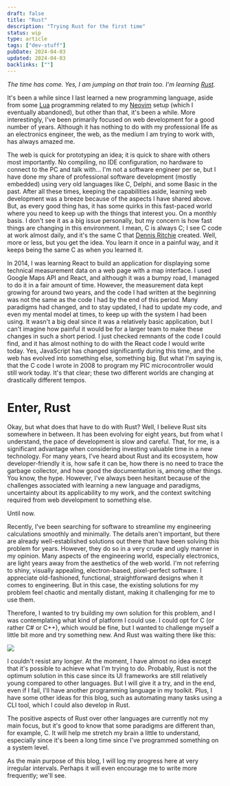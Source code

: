 ```yaml
---
draft: false
title: "Rust"
description: "Trying Rust for the first time"
status: wip
type: article
tags: ["dev-stuff"]
pubDate: 2024-04-03
updated: 2024-04-03
backlinks: [""]
---
```


_The time has come. Yes, I am jumping on that train too. I'm learning [Rust](https://www.rust-lang.org)._

It's been a while since I last learned a new programming language, aside from some [Lua](https://www.lua.org) programming related to my [Neovim](https://neovim.io) setup (which I eventually abandoned), but other than that, it's been a while. More interestingly, I've been primarily focused on web development for a good number of years. Although it has nothing to do with my professional life as an electronics engineer, the web, as the medium I am trying to work with, has always amazed me.

The web is quick for prototyping an idea; it is quick to share with others most importantly. No compiling, no IDE configuration, no hardware to connect to the PC and talk with... I'm not a software engineer per se, but I have done my share of professional software development (mostly embedded) using very old languages like C, Delphi, and some Basic in the past. After all these times, keeping the capabilities aside, learning web development was a breeze because of the aspects I have shared above. But, as every good thing has, it has some quirks in this fast-paced world where you need to keep up with the things that interest you. On a monthly basis. I don't see it as a big issue personally, but my concern is how fast things are changing in this environment. I mean, C is always C; I see C code at work almost daily, and it's the same C that [Dennis Ritchie](https://www.wikiwand.com/en/Dennis_Ritchie) created. Well, more or less, but you get the idea. You learn it once in a painful way, and it keeps being the same C as when you learned it.

In 2014, I was learning React to build an application for displaying some technical measurement data on a web page with a map interface. I used Google Maps API and React, and although it was a bumpy road, I managed to do it in a fair amount of time. However, the measurement data kept growing for around two years, and the code I had written at the beginning was not the same as the code I had by the end of this period. Many paradigms had changed, and to stay updated, I had to update my code, and even my mental model at times, to keep up with the system I had been using. It wasn't a big deal since it was a relatively basic application, but I can't imagine how painful it would be for a larger team to make these changes in such a short period. I just checked remnants of the code I could find, and it has almost nothing to do with the React code I would write today. Yes, JavaScript has changed significantly during this time, and the web has evolved into something else, something big. But what I'm saying is, that the C code I wrote in 2008 to program my PIC microcontroller would still work today. It's that clear; these two different worlds are changing at drastically different tempos.

# Enter, Rust

Okay, but what does that have to do with Rust? Well, I believe Rust sits somewhere in between. It has been evolving for eight years, but from what I understand, the pace of development is slow and careful. That, for me, is a significant advantage when considering investing valuable time in a new technology. For many years, I've heard about Rust and its ecosystem, how developer-friendly it is, how safe it can be, how there is no need to trace the garbage collector, and how good the documentation is, among other things. You know, the hype. However, I've always been hesitant because of the challenges associated with learning a new language and paradigms, uncertainty about its applicability to my work, and the context switching required from web development to something else.

Until now.

Recently, I've been searching for software to streamline my engineering calculations smoothly and minimally. The details aren't important, but there are already well-established solutions out there that have been solving this problem for years. However, they do so in a very crude and ugly manner in my opinion. Many aspects of the engineering world, especially electronics, are light years away from the aesthetics of the web world. I'm not referring to shiny, visually appealing, electron-based, pixel-perfect software. I appreciate old-fashioned, functional, straightforward designs when it comes to engineering. But in this case, the existing solutions for my problem feel chaotic and mentally distant, making it challenging for me to use them.

Therefore, I wanted to try building my own solution for this problem, and I was contemplating what kind of platform I could use. I could opt for C (or rather C# or C++), which would be fine, but I wanted to challenge myself a little bit more and try something new. And Rust was waiting there like this:

![](../../assets/ferris-clap.gif)

I couldn't resist any longer. At the moment, I have almost no idea except that it's possible to achieve what I'm trying to do. Probably, Rust is not the optimum solution in this case since its UI frameworks are still relatively young compared to other languages. But I will give it a try, and in the end, even if I fail, I'll have another programming language in my toolkit. Plus, I have some other ideas for this blog, such as automating many tasks using a CLI tool, which I could also develop in Rust.

The positive aspects of Rust over other languages are currently not my main focus, but it's good to know that some paradigms are different than, for example, C. It will help me stretch my brain a little to understand, especially since it's been a long time since I've programmed something on a system level.

As the main purpose of this blog, I will log my progress here at very irregular intervals. Perhaps it will even encourage me to write more frequently; we'll see.
